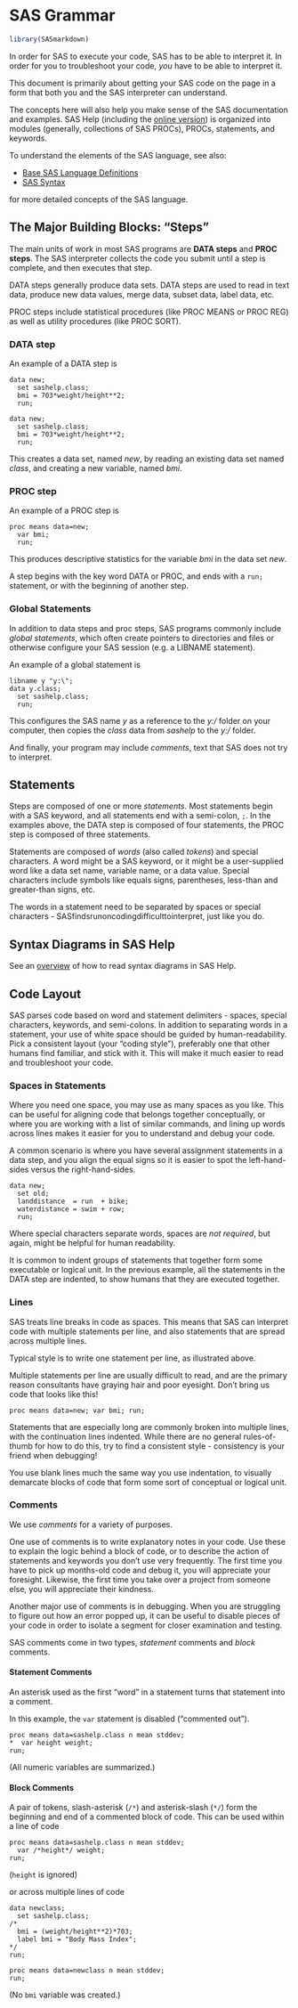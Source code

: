 # SAS Grammar

```r
library(SASmarkdown)
```

In order for SAS to execute your code, SAS has to be able to interpret
it.  In order for you to troubleshoot your code, *you* have to be 
able to interpret it.

This document is primarily about getting your SAS code on the page
in a form that both you and the SAS interpreter can understand.  

The concepts here will also help you make sense of the SAS 
documentation and examples.  SAS Help (including the [online version](https://documentation.sas.com/doc/en/pgmsascdc/9.4_3.5/pgmsaswlcm/home.htm)) is organized into modules (generally, collections of SAS PROCs), PROCs, statements, and keywords.

To understand the elements of the SAS language, see also:

- [Base SAS Language Definitions](https://documentation.sas.com/doc/en/pgmsascdc/9.4_3.5/lepg/n1lk7u75dae3hjn1c1ymzcu4xg9u.htm)
- [SAS Syntax](https://documentation.sas.com/doc/en/pgmsascdc/9.4_3.5/lepg/p1vpgy5rf0nioxn1j9z0w5g2bv4e.htm)

for more detailed concepts of the SAS language.

## The Major Building Blocks: "Steps"
The main units of work in most SAS programs are **DATA steps** and 
**PROC steps**.  The SAS interpreter collects the code you submit
until a step is complete, and then executes that step.

DATA steps generally produce data sets.  DATA steps are used
to read in text
data, produce new data values, merge data, subset data, 
label data, etc.

PROC steps
include statistical procedures (like PROC MEANS or PROC REG) as well
as utility procedures (like PROC SORT).

### DATA step
An example of a DATA step is
```sas
data new;
  set sashelp.class;
  bmi = 703*weight/height**2;
  run;
```

```saslog
data new;
  set sashelp.class;
  bmi = 703*weight/height**2;
  run;
```

This creates a data set, named *new*, by reading an existing
data set named *class*, and creating a new variable, named *bmi*.

### PROC step
An example of a PROC step is
```sas
proc means data=new;
  var bmi;
  run;
```

This produces descriptive statistics for the variable *bmi*
in the data set *new*.

A step begins with the key word DATA or PROC, and ends
with a `run;` statement, or with the beginning of another
step.

### Global Statements
In addition to data steps and proc steps, SAS programs
commonly include *global statements*, which often
create pointers to directories and files or otherwise configure
your SAS session (e.g. a LIBNAME statement).

An example of a global statement is
```sas
libname y "y:\";
data y.class;
  set sashelp.class;
  run;
```

This configures the SAS name *y* as a reference to the
*y:/* folder on your computer, then copies the *class*
data from *sashelp* to the *y:/* folder.

And finally, your program may
include *comments*, text that SAS does not try to
interpret.

## Statements
Steps are composed of one or more *statements*.  Most
statements begin with a SAS keyword, and all statements
end with a semi-colon, ` ; `.  In the examples above, the DATA
step is composed of four statements, the
PROC step is composed of three statements.

Statements are composed of *words* (also called *tokens*) 
and special characters.
A word might be a SAS keyword, or it might be a user-supplied
word like a data set name, variable name, or a data value.
Special characters include symbols like equals signs,
parentheses, less-than and greater-than signs, etc.

The words in a statement need to be separated by spaces
or special characters - SASfindsrunoncodingdifficulttointerpret,
just like you do.

## Syntax Diagrams in SAS Help
See an [overview](https://documentation.sas.com/doc/en/pgmsascdc/9.4_3.5/proc/n18vucblyvk64en1styw57v68shi.htm) of how to read syntax diagrams
in SAS Help.

## Code Layout
SAS parses code based on word and statement delimiters - spaces,
special characters, keywords, and
semi-colons.  In addition to separating words in a statement, your
use of white space should be guided by human-readability.  Pick
a consistent layout (your "coding style"), preferably one that other humans
find familiar, and stick with it.  This will make it much
easier to read and troubleshoot your code.

### Spaces in Statements
Where you need one space, you may use as many spaces as you like.
This can be useful for aligning code that belongs together
conceptually, or where you are working with a list of similar
commands, and lining up words across lines makes it easier for
you to understand and debug your code.

A common scenario is where you have several assignment statements
in a data step, and you align the equal signs so it is easier
to spot the left-hand-sides versus the right-hand-sides.

```sas
data new;
  set old;
  landdistance  = run  + bike;
  waterdistance = swim + row;
  run;
```

Where special characters separate words, spaces are *not required*,
but again, might be helpful for human readability.

It is common to indent groups of statements that together form some 
executable or logical unit.  In the previous example, all the
statements in the DATA step are indented, to show humans that
they are executed together.

### Lines
SAS treats line breaks in code as spaces.  This means that SAS can
interpret code with multiple statements per line, and also
statements that are spread across multiple lines.

Typical style is to write one statement per line, as illustrated
above.

Multiple statements per line are usually difficult to read, and
are the primary reason consultants have graying hair and poor
eyesight.  Don't
bring us code that looks like this!

```sas
proc means data=new; var bmi; run;
```

Statements that are especially long are commonly broken into
multiple lines, with
the continuation lines indented.  While there are no general
rules-of-thumb for how to do this, try to find a consistent
style - consistency is
your friend when debugging!

You use blank lines much the same way you use indentation,
to visually demarcate blocks of code that form some sort
of conceptual or logical unit.

### Comments
We use *comments* for a variety of purposes.

One use of comments is to write explanatory notes in your
code.  Use these to explain the logic behind a block of
code, or to describe the action of statements and keywords
you don't use very frequently.  The first time you have
to pick up months-old code and debug it, you will appreciate
your foresight.  Likewise, the first time you take over a
project from someone else, you will appreciate their kindness.

Another major use of comments is in debugging.  When you are
struggling to figure out how an error popped up, it can be useful
to disable pieces of your code in order to isolate a segment for
closer examination and testing.

SAS comments come in two types, *statement* comments and *block*
comments.

#### Statement Comments

An asterisk used as the first "word" in a statement turns
that statement into a comment.

In this example, the `var` statement is disabled ("commented out").

```sas
proc means data=sashelp.class n mean stddev;
*  var height weight;
run;
```

(All numeric variables are summarized.)

#### Block Comments

A pair of tokens, slash-asterisk (` /* `) and asterisk-slash (` */ `)
form the beginning and end of a commented block of code.  This
can be used within a line of code

```sas
proc means data=sashelp.class n mean stddev;
  var /*height*/ weight;
run;
```

(`height` is ignored)

or across multiple lines of code

```sas
data newclass;
  set sashelp.class;
/*
  bmi = (weight/height**2)*703;
  label bmi = "Body Mass Index";
*/
run;

proc means data=newclass n mean stddev;
run;
```

(No `bmi` variable was created.)